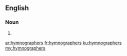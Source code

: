 ==English==

===Noun===
{{head|en|plural}}

# {{plural of|hymnographer|lang=en|nocat=1}}

[[ar:hymnographers]]
[[fr:hymnographers]]
[[ku:hymnographers]]
[[my:hymnographers]]